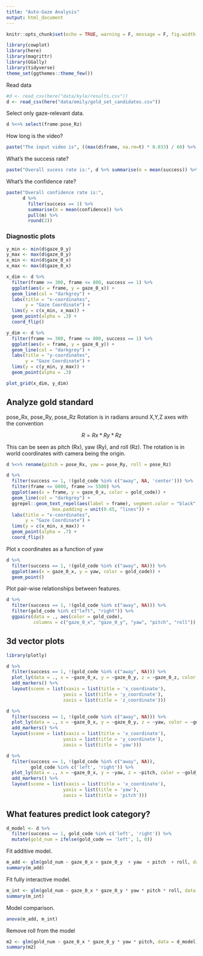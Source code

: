 ```yaml
---
title: "Auto-Gaze Analysis"
output: html_document
---
```


```r
knitr::opts_chunk$set(echo = TRUE, warning = F, message = F, fig.width = 8, fig.asp = 0.63)
```

```r
library(cowplot)
library(here)
library(magrittr)
library(GGally)
library(tidyverse)
theme_set(ggthemes::theme_few())
```

Read data

```r
#d <- read_csv(here("data/kyle/results.csv"))
d <- read_csv(here("data/emily/gold_set_candidates.csv"))
```

Select only gaze-relevant data.

```r
d %<>% select(frame:pose_Rz)
```

How long is the video?

```r
paste("The input video is", ((max(d$frame, na.rm=t) * 0.033) / 60) %>% round(2), "minutes")
```

What's the success rate?

```r
paste("Overall sucess rate is:", d %>% summarise(m = mean(success)) %>% pull(m) %>% round(2))
```

What's the confidence rate?

```r
paste("Overall confidence rate is:", 
      d %>% 
        filter(success == 1) %>% 
        summarise(m = mean(confidence)) %>%
        pull(m) %>% 
        round(2))
```

### Diagnostic plots

```r
y_min <- min(d$gaze_0_y)
y_max <- max(d$gaze_0_y)
x_min <- min(d$gaze_0_x)
x_max <- max(d$gaze_0_x)

x_dim <- d %>% 
  filter(frame >= 300, frame <= 800, success == 1) %>% 
  ggplot(aes(x = frame, y = gaze_0_x)) + 
  geom_line(col = "darkgrey") + 
  labs(title = "x-coordinates",
       y = "Gaze Coordinate") + 
  lims(y = c(x_min, x_max)) + 
  geom_point(alpha = .3) +
  coord_flip()

y_dim <- d %>% 
  filter(frame >= 300, frame <= 800, success == 1) %>% 
  ggplot(aes(x = frame, y = gaze_0_y)) + 
  geom_line(col = "darkgrey") + 
  labs(title = "y-coordinates",
       y = "Gaze Coordinate") + 
  lims(y = c(y_min, y_max)) + 
  geom_point(alpha = .3)

plot_grid(x_dim, y_dim)
```

## Analyze gold standard

pose_Rx, pose_Ry, pose_Rz Rotation is in radians around X,Y,Z axes with the convention 

$$ R = Rx * Ry * Rz $$ 

This can be seen as pitch (Rx), yaw (Ry), and roll (Rz). The rotation is in world coordinates with camera being the origin.

```r
d %<>% rename(pitch = pose_Rx, yaw = pose_Ry, roll = pose_Rz)
```

```r
d %>% 
  filter(success == 1, !(gold_code %in% c("away", NA, 'center'))) %>% 
  filter(frame <= 6000, frame >= 5500) %>% 
  ggplot(aes(x = frame, y = gaze_0_x, color = gold_code)) + 
  geom_line(col = "darkgrey") + 
  ggrepel::geom_text_repel(aes(label = frame), segment.color = "black",
                 box.padding = unit(0.45, "lines")) +
  labs(title = "x-coordinates",
       y = "Gaze Coordinate") + 
  lims(y = c(x_min, x_max)) + 
  geom_point(alpha = .7) +
  coord_flip()
```

Plot x coordinates as a function of yaw

```r
d %>% 
  filter(success == 1, !(gold_code %in% c("away", NA))) %>% 
  ggplot(aes(x = gaze_0_x, y = yaw, color = gold_code)) + 
  geom_point() 
```

Plot pair-wise relationships between features.

```r
d %>% 
  filter(success == 1, !(gold_code %in% c("away", NA))) %>% 
  filter(gold_code %in% c("left", "right")) %>% 
  ggpairs(data = ., aes(color = gold_code),
          columns = c("gaze_0_x", "gaze_0_y", "yaw", "pitch", "roll"))
```

## 3d vector plots

```r
library(plotly)

d %>% 
  filter(success == 1, !(gold_code %in% c("away", NA))) %>% 
  plot_ly(data = ., x = ~gaze_0_x, y = ~gaze_0_y, z = ~gaze_0_z, color = ~gold_code) %>%
  add_markers() %>%
  layout(scene = list(xaxis = list(title = 'x_coordinate'),
                     yaxis = list(title = 'y_coordinate'),
                     zaxis = list(title = 'z_coordinate')))
```

```r
d %>% 
  filter(success == 1, !(gold_code %in% c("away", NA))) %>% 
  plot_ly(data = ., x = ~gaze_0_x, y = ~gaze_0_y, z = ~yaw, color = ~gold_code) %>%
  add_markers() %>%
  layout(scene = list(xaxis = list(title = 'x_coordinate'),
                     yaxis = list(title = 'y_coordinate'),
                     zaxis = list(title = 'yaw')))
```


```r
d %>% 
  filter(success == 1, !(gold_code %in% c("away", NA)),
         gold_code %in% c('left', 'right')) %>% 
  plot_ly(data = ., x = ~gaze_0_x, y = ~yaw, z = ~pitch, color = ~gold_code) %>%
  add_markers() %>%
  layout(scene = list(xaxis = list(title = 'x_coordinate'),
                     yaxis = list(title = 'yaw'),
                     zaxis = list(title = 'pitch')))
```

## What features predict look category?

```r
d_model <- d %>% 
  filter(success == 1, gold_code %in% c('left', 'right')) %>% 
  mutate(gold_num = ifelse(gold_code == 'left', 1, 0))
```


Fit additive model.

```r
m_add <- glm(gold_num ~ gaze_0_x + gaze_0_y  + yaw  + pitch  + roll, data = d_model)
summary(m_add)
```

Fit fully interactive model.

```r
m_int <- glm(gold_num ~ gaze_0_x * gaze_0_y * yaw * pitch * roll, data = d_model)
summary(m_int)
```

Model comparison. 

```r
anova(m_add, m_int)
```

Remove roll from the model

```r
m2 <- glm(gold_num ~ gaze_0_x * gaze_0_y * yaw * pitch, data = d_model)
summary(m2)
```
